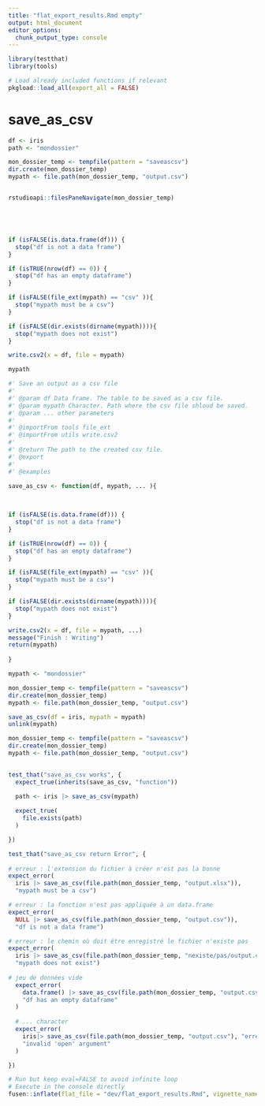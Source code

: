 ```yaml
---
title: "flat_export_results.Rmd empty"
output: html_document
editor_options: 
  chunk_output_type: console
---
```


```r
library(testthat)
library(tools)
```

```r
# Load already included functions if relevant
pkgload::load_all(export_all = FALSE)
```


# save_as_csv

```r


df <- iris
path <- "mondossier"

mon_dossier_temp <- tempfile(pattern = "saveascsv")
dir.create(mon_dossier_temp)
mypath <- file.path(mon_dossier_temp, "output.csv")


rstudioapi::filesPaneNavigate(mon_dossier_temp)





if (isFALSE(is.data.frame(df))) {
  stop("df is not a data frame")
}

if (isTRUE(nrow(df) == 0)) {
  stop("df has an empty dataframe")
}

if (isFALSE(file_ext(mypath) == "csv" )){
  stop("mypath must be a csv")
}

if (isFALSE(dir.exists(dirname(mypath)))){
  stop("mypath does not exist")
}

write.csv2(x = df, file = mypath)

mypath


```


    
```r
#' Save an output as a csv file
#'
#' @param df Data frame. The table to be saved as a csv file.
#' @param mypath Character. Path where the csv file shloud be saved.
#' @param ... other parameters
#'
#' @importFrom tools file_ext
#' @importFrom utils write.csv2
#'
#' @return The path to the created csv file.
#' @export
#'
#' @examples

save_as_csv <- function(df, mypath, ... ){

  
  
if (isFALSE(is.data.frame(df))) {
  stop("df is not a data frame")
}

if (isTRUE(nrow(df) == 0)) {
  stop("df has an empty dataframe")
}

if (isFALSE(file_ext(mypath) == "csv" )){
  stop("mypath must be a csv")
}

if (isFALSE(dir.exists(dirname(mypath)))){
  stop("mypath does not exist")
}

write.csv2(x = df, file = mypath, ...)
message("Finish : Writing")
return(mypath)
  
}
```
  
```r

mypath <- "mondossier"

mon_dossier_temp <- tempfile(pattern = "saveascsv")
dir.create(mon_dossier_temp)
mypath <- file.path(mon_dossier_temp, "output.csv")

save_as_csv(df = iris, mypath = mypath)
unlink(mypath)
```
  
```r

mon_dossier_temp <- tempfile(pattern = "saveascsv")
dir.create(mon_dossier_temp)
mypath <- file.path(mon_dossier_temp, "output.csv")
  

test_that("save_as_csv works", {
  expect_true(inherits(save_as_csv, "function")) 
  
  path <- iris |> save_as_csv(mypath)

  expect_true(
    file.exists(path)
  )

})

test_that("save_as_csv return Error", {
  
# erreur : l'extension du fichier à créer n'est pas la bonne
expect_error(
  iris |> save_as_csv(file.path(mon_dossier_temp, "output.xlsx")),
  "mypath must be a csv")

# erreur : la fonction n'est pas appliquée à un data.frame
expect_error(
  NULL |> save_as_csv(file.path(mon_dossier_temp, "output.csv")),
  "df is not a data frame")

# erreur : le chemin où doit être enregistré le fichier n'existe pas
expect_error(
  iris |> save_as_csv(file.path(mon_dossier_temp, "nexiste/pas/output.csv")),
  "mypath does not exist")
  
# jeu de données vide
  expect_error(
    data.frame() |> save_as_csv(file.path(mon_dossier_temp, "output.csv")),
    "df has an empty dataframe"
  )
  
  # ... character
  expect_error(
    iris|> save_as_csv(file.path(mon_dossier_temp, "output.csv"), "erreur"),
    "invalid 'open' argument"
  )

})
```
  



```r
# Run but keep eval=FALSE to avoid infinite loop
# Execute in the console directly
fusen::inflate(flat_file = "dev/flat_export_results.Rmd", vignette_name = "Exporter les résultats", open_vignette = FALSE, overwrite = TRUE)
```

